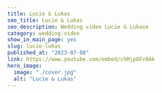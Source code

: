 ---
title: Lucie & Lukas 
seo_title: Lucie & Lukas
seo_description: Wedding video Lucie & Lukase
category: wedding-video
show_in_main_page: yes
slug: lucie-lukas
published_at: "2023-07-08"
link: https://www.youtube.com/embed/chMjp8Fv9Ak
hero_image:
  image: "./cover.jpg"
  alt: "Lucie & Lukas"
---
